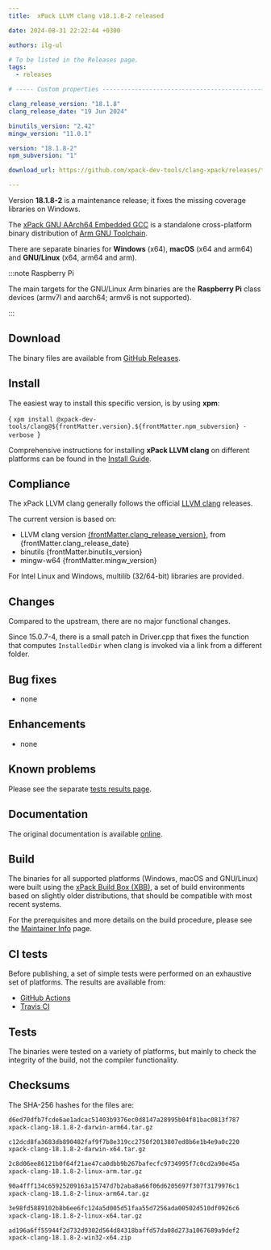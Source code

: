 ```yaml
---
title:  xPack LLVM clang v18.1.8-2 released

date: 2024-08-31 22:22:44 +0300

authors: ilg-ul

# To be listed in the Releases page.
tags:
  - releases

# ----- Custom properties -----------------------------------------------------

clang_release_version: "18.1.8"
clang_release_date: "19 Jun 2024"

binutils_version: "2.42"
mingw_version: "11.0.1"

version: "18.1.8-2"
npm_subversion: "1"

download_url: https://github.com/xpack-dev-tools/clang-xpack/releases/tag/v18.1.8-2/

---
```


Version **18.1.8-2** is a maintenance release;  it fixes the missing coverage libraries on Windows.

<!-- truncate -->



The [xPack GNU AArch64 Embedded GCC](https://xpack.github.io/aarch64-none-elf-gcc/)
is a standalone cross-platform binary distribution of
[Arm GNU Toolchain](https://developer.arm.com/Tools%20and%20Software/GNU%20Toolchain).

There are separate binaries for **Windows** (x64),
**macOS** (x64 and arm64) and **GNU/Linux** (x64, arm64 and arm).

:::note Raspberry Pi

The main targets for the GNU/Linux Arm
binaries are the **Raspberry Pi** class devices (armv7l and aarch64;
armv6 is not supported).

:::

## Download

The binary files are available from <a href={frontMatter.download_url}>GitHub Releases</a>.

<Prerequisites/>

## Install

The easiest way to install this specific version, is by using **xpm**:

<CodeBlock language="console"> {
`xpm install @xpack-dev-tools/clang@${frontMatter.version}.${frontMatter.npm_subversion} -verbose
`} </CodeBlock>

Comprehensive instructions for installing **xPack LLVM clang** on different platforms
can be found in the [Install Guide](/docs/install/).

## Compliance

The xPack LLVM clang generally follows the official
[LLVM clang](https://clang.llvm.org) releases.

The current version is based on:

- LLVM clang version [{frontMatter.clang_release_version}](https://releases.llvm.org/download.html#{frontMatter.clang_release_version}), from {frontMatter.clang_release_date}
- binutils {frontMatter.binutils_version}
- mingw-w64 {frontMatter.mingw_version}

For Intel Linux and Windows, multilib (32/64-bit) libraries are provided.

## Changes

Compared to the upstream, there are no major functional changes.

Since 15.0.7-4, there is a small patch in Driver.cpp that fixes the
function that computes
`InstalledDir` when clang is invoked via a link from a different folder.

## Bug fixes

- none

## Enhancements

- none

## Known problems

Please see the separate
[tests results page](/docs/tests/18.1.8-2/).

## Documentation

The original documentation is available
[online](https://clang.llvm.org/docs/UsersManual.html).

## Build

The binaries for all supported platforms
(Windows, macOS and GNU/Linux) were built using the
[xPack Build Box (XBB)](https://xpack.github.io/xbb/), a set
of build environments based on slightly older distributions, that should be
compatible with most recent systems.

For the prerequisites and more details on the build procedure, please see the
[Maintainer Info](/docs/maintainer/) page.

## CI tests

Before publishing, a set of simple tests were performed on an exhaustive
set of platforms. The results are available from:

- [GitHub Actions](https://github.com/xpack-dev-tools/clang-xpack/actions/)
- [Travis CI](https://app.travis-ci.com/github/xpack-dev-tools/clang-xpack/builds/)

## Tests

The binaries were tested on a variety of platforms,
but mainly to check the integrity of the
build, not the compiler functionality.

## Checksums

The SHA-256 hashes for the files are:

```txt
d6ed70dfb7fcde6ae1adcac51403b9376ec0d8147a28995b04f81bac0813f787
xpack-clang-18.1.8-2-darwin-arm64.tar.gz

c12dcd8fa3683db890482faf9f7b8e319cc2750f2013807ed8b6e1b4e9a0c220
xpack-clang-18.1.8-2-darwin-x64.tar.gz

2c8d06ee86121b0f64f21ae47ca0dbb9b267bafecfc9734995f7c0cd2a90e45a
xpack-clang-18.1.8-2-linux-arm.tar.gz

90a4fff134c65925209163a15747d7b2aba8a66f06d6205697f307f3179976c1
xpack-clang-18.1.8-2-linux-arm64.tar.gz

3e98fd5889102b8b6ee6fc124a5d005d51faa55d7256ada00502d510df0926c6
xpack-clang-18.1.8-2-linux-x64.tar.gz

ad196a6ff55944f2d732d9302d564d84318baffd57da08d273a1067689a9def2
xpack-clang-18.1.8-2-win32-x64.zip

```

<DeprecationNotices/>

<DownloadAnalytics version={frontMatter.version}/>

